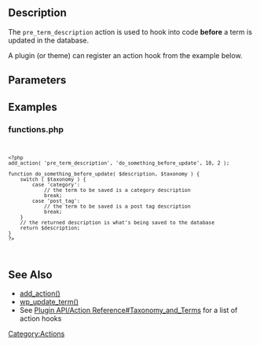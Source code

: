==Description==
The <code>pre_term_description</code> action is used to hook into code <b>before</b> a term is updated in the database. 

A plugin (or theme) can register an action hook from the example below.

== Parameters ==
{{Parameter|$description|string|contents of the description}}
{{Parameter|$taxonomy|string|Taxonomy slug of the related term}}

== Examples ==
=== functions.php ===
<code><pre><?php 
add_action( 'pre_term_description', 'do_something_before_update', 10, 2 ); 

function do_something_before_update( $description, $taxonomy ) {
    switch ( $taxonomy ) {
        case 'category':
            // the term to be saved is a category description
            break;
        case 'post_tag':
            // the term to be saved is a post tag description
            break;
    }
    // the returned description is what's being saved to the database
    return $description;  
}
?></pre></code>

==See Also==
* [[Function_Reference/add_action|add_action()]]
* [[Function_Reference/wp_update_term|wp_update_term()]]
* See [[Plugin_API/Action_Reference#Taxonomy_and_Terms|Plugin API/Action Reference#Taxonomy_and_Terms]] for a list of action hooks
[[Category:Actions]]